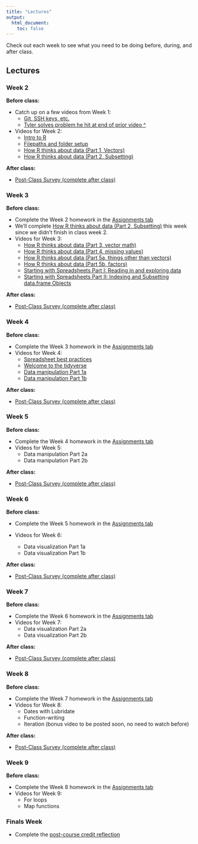 ```yaml
---
title: "Lectures"
output:
  html_document:
    toc: false
---
```


Check out each week to see what you need to be doing before, during, and after class.

## Lectures {.tabset .tabset-fade}

### Week 2

<b>Before class:</b>  

* Catch up on a few videos from Week 1:
  * [Git, SSH keys, etc.](https://youtu.be/QmWX1TbB2sM)
  * [Tyler solves problem he hit at end of prior video ^](https://youtu.be/MBCjQ6v1Fek)
* Videos for Week 2: 
  * [Intro to R](https://youtu.be/opG_Xcn-t2s)
  * [Filepaths and folder setup](https://youtu.be/cWb3p7vjpfg)
  * [How R thinks about data (Part 1, Vectors)](https://youtu.be/XlBF3oo4yiE)
  * [How R thinks about data (Part 2, Subsetting)](https://youtu.be/6qU9k125oOc)

<b>After class:</b>  

* <a href="https://forms.gle/4P4JK3GWMuXEH2DH6" target="_blank">Post-Class Survey (complete after class)</a>

### Week 3

<b>Before class:</b>  

* Complete the Week 2 homework in the [Assignments tab](https://ucd-cepb.github.io/R-DAVIS/assignments.html)
* We'll complete [How R thinks about data (Part 2, Subsetting)](https://youtu.be/6qU9k125oOc) this week since we didn't finish in class week 2.
* Videos for Week 3: 
  * [How R thinks about data (Part 3, vector math)](https://youtu.be/S61ZbPMsBR4)
  * [How R thinks about data (Part 4, missing values)](https://youtu.be/NGh04hOyx7c)
  * [How R thinks about data (Part 5a, things other than vectors)](https://youtu.be/plnoV9Ds8nQ)
  * [How R thinks about data (Part 5b, factors)](https://youtu.be/3u0Q2jg9Xeo)
  * [Starting with Spreadsheets Part I: Reading in and exploring data](https://youtu.be/fL1ylCS82cU)
  * [Starting with Spreadsheets Part II: Indexing and Subsetting data.frame Objects](https://youtu.be/lqW67USHLcM)
  
<b>After class:</b>  

* <a href="https://forms.gle/4P4JK3GWMuXEH2DH6" target="_blank">Post-Class Survey (complete after class)</a>

### Week 4

<b>Before class:</b>  

* Complete the Week 3 homework in the [Assignments tab](https://ucd-cepb.github.io/R-DAVIS/assignments.html)
* Videos for Week 4:  
  * [Spreadsheet best practices](https://youtu.be/ZpiSc71juf4)
  * [Welcome to the tidyverse](https://youtu.be/JOyZBx5JME0)
  * [Data manipulation Part 1a](https://youtu.be/yjOdk-FYZLw)
  * [Data manipulation Part 1b](https://youtu.be/PtiSeJEZ7Jc)

<b>After class:</b>  

* <a href="https://forms.gle/4P4JK3GWMuXEH2DH6" target="_blank">Post-Class Survey (complete after class)</a>

### Week 5

<b>Before class:</b>  

* Complete the Week 4 homework in the [Assignments tab](https://ucd-cepb.github.io/R-DAVIS/assignments.html)
* Videos for Week 5:
  * Data manipulation Part 2a
  * Data manipulation Part 2b

<!------
  * [Data manipulation Part 2](https://www.youtube.com/watch?v=Y7nhagJCCk4&list=PL9RGU7mcuUv6hlpNiICK6Q1NYnBsf-RYk&index=1&t=824s)
* (All videos can be found on the [2021 R-DAVIS video page](https://www.youtube.com/playlist?list=PL9RGU7mcuUv6hlpNiICK6Q1NYnBsf-RYk))
  ------> 

<b>After class:</b>  

* <a href="https://forms.gle/4P4JK3GWMuXEH2DH6" target="_blank">Post-Class Survey (complete after class)</a>

### Week 6

<b>Before class:</b>  

* Complete the Week 5 homework in the [Assignments tab](https://ucd-cepb.github.io/R-DAVIS/assignments.html)

* Videos for Week 6:
  * Data visualization Part 1a
  * Data visualization Part 1b

<b>After class:</b>  

* <a href="https://forms.gle/4P4JK3GWMuXEH2DH6" target="_blank">Post-Class Survey (complete after class)</a>

### Week 7

<b>Before class:</b>  

* Complete the Week 6 homework in the [Assignments tab](https://ucd-cepb.github.io/R-DAVIS/assignments.html)
* Videos for Week 7:
  * Data visualization Part 2a
  * Data visualization Part 2b


<!------
  * [Data visualization Part 2A](https://www.youtube.com/watch?v=Xq2lCoNlqH8&list=PL9RGU7mcuUv6hlpNiICK6Q1NYnBsf-RYk&index=2)
  * [Data visualization Part 2B](https://www.youtube.com/watch?v=GDqT7MP2QLA&list=PL9RGU7mcuUv6hlpNiICK6Q1NYnBsf-RYk&index=1)
* (All videos can be found on the [2021 R-DAVIS video page](https://www.youtube.com/playlist?list=PL9RGU7mcuUv6hlpNiICK6Q1NYnBsf-RYk))
  ------> 

<b>After class:</b>  

* <a href="https://forms.gle/4P4JK3GWMuXEH2DH6" target="_blank">Post-Class Survey (complete after class)</a>

### Week 8

<b>Before class:</b>  

* Complete the Week 7 homework in the [Assignments tab](https://ucd-cepb.github.io/R-DAVIS/assignments.html)
* Videos for Week 8:
  * Dates with Lubridate
  * Function-writing
  * Iteration (bonus video to be posted soon, no need to watch before)

<!------  
  * [Lubridate](https://www.youtube.com/watch?v=CVgeZf8Av0I&list=PL9RGU7mcuUv6hlpNiICK6Q1NYnBsf-RYk&index=2)
  * [Function writing](https://www.youtube.com/watch?v=DzYaUFy6Ims&list=PL9RGU7mcuUv6hlpNiICK6Q1NYnBsf-RYk&index=1)
* (All videos can be found on the [2021 R-DAVIS video page](https://www.youtube.com/playlist?list=PL9RGU7mcuUv6hlpNiICK6Q1NYnBsf-RYk))
  ------> 

<b>After class:</b>  

* <a href="https://forms.gle/4P4JK3GWMuXEH2DH6" target="_blank">Post-Class Survey (complete after class)</a>


### Week 9

<b>Before class:</b>  

* Complete the Week 8 homework in the [Assignments tab](https://ucd-cepb.github.io/R-DAVIS/assignments.html)
* Videos for Week 9:
  * For loops
  * Map functions

### Finals Week

* Complete the [post-course credit reflection](https://forms.gle/iPvPYs8Zx6EZcpLC9)

